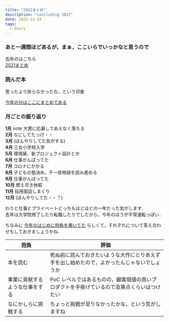 ```yaml
---
title: "2022まとめ"
description: "concluding 2022"
date: 2022-12-24
tags:
  - Diary
---
```


### あと一週間ほどあるが，まぁ，ここいらでいっかなと思うので

去年のはこちら  
[2021まとめ](/2021まとめ)

### 読んだ本

思ったより捗らなかったな，という印象

[今年の分はここにまとめてある](/読書ログ)


### 月ごとの振り返り

**1月** note 大賞に応募してあえなく落ちる  
**2月** なにしてたっけ・・  
**3月** (ぼんやりしてた気がする)  
**4月** 三女小学校入学  
**5月** 環境展，新プロジェクト設計とか  
**6月** 仕事がんばってた  
**7月** コロナにかかる  
**8月** 子どもの塾決め，千一夜物語を読み進める  
**9月** 仕事がんばってた  
**10月** 燃え尽き休暇  
**11月** 採用面談しまくり  
**12月** (ぼんやりしてた・・？)  

わりと仕事とプライベートどっちもほどほどの一年だった気がします．  
去年は大学院修了したり転職したりでしたから，今年のほうが平常運転っぽい．  

ちなみに [今年のはじめに抱負を書いてた](/2022-年にやること) らしくて，それぞれについて答え合わせもしておきましょうかね．

|抱負|評価|
|--|--|
|本を読む|死ぬ前に読んでおきたいような大作にとりあえず手を出し始めたので，よかったんじゃないでしょうか|
|事業に貢献するような仕事をする|PoC レベルではあるものの，顧客価値の高いプロダクトを手掛けているので及第点くらいはつけたい|
|なにかしらに挑戦する|ちょっと挑戦が足りなかったかな，という気がしますね|

